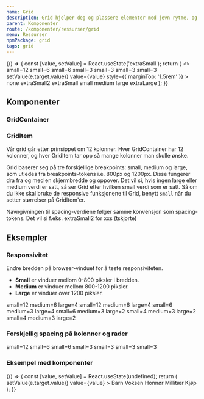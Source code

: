 ```yaml
---
name: Grid
description: Grid hjelper deg og plassere elementer med jevn rytme, og forenkler responsivitet på forskjellige flater.
parent: Komponenter
route: /komponenter/ressurser/grid
menu: Ressurser
npmPackage: grid
tags: grid
---
```



<PageHeader />

<Playground>
  {() => {
    const [value, setValue] = React.useState('extraSmall');
    return (
      <>
        <GridContainer spacing={value}>
          <GridItem small={12} className="grid-demo-item">
            small=12
          </GridItem>
          <GridItem small={6} className="grid-demo-item">
            small=6
          </GridItem>
          <GridItem small={6} className="grid-demo-item">
            small=6
          </GridItem>
          <GridItem small={3} className="grid-demo-item">
            small=3
          </GridItem>
          <GridItem small={3} className="grid-demo-item">
            small=3
          </GridItem>
          <GridItem small={3} className="grid-demo-item">
            small=3
          </GridItem>
          <GridItem small={3} className="grid-demo-item">
            small=3
          </GridItem>
        </GridContainer>
        <ChoiceChipGroup
          name="spacing"
          label="Spacing"
          onChange={e => setValue(e.target.value)}
          value={value}
          style={{ marginTop: '1.5rem' }}
        >
          <ChoiceChip value="none">none</ChoiceChip>
          <ChoiceChip value="extraSmall2">extraSmall2</ChoiceChip>
          <ChoiceChip value="extraSmall">extraSmall</ChoiceChip>
          <ChoiceChip value="small">small</ChoiceChip>
          <ChoiceChip value="medium">medium</ChoiceChip>
          <ChoiceChip value="large">large</ChoiceChip>
          <ChoiceChip value="extraLarge">extraLarge</ChoiceChip>
        </ChoiceChipGroup>
      </>
    );
  }}
</Playground>

## Komponenter

### GridContainer

<ImportStatement imports="GridContainer" />
<Props of={GridContainer} />

### GridItem

<ImportStatement imports="GridItem" />
<Props of={GridItem} />

Vår grid går etter prinsippet om 12 kolonner. Hver GridContainer har 12 kolonner, og hver GridItem tar opp så mange kolonner man skulle ønske.

Grid baserer seg på tre forskjellige breakpoints: small, medium og large, som utledes fra breakpoints-tokens i.e. 800px og 1200px. Disse fungerer dra fra og med en skjermbredde og oppover. Det vil si, hvis ingen large eller medium verdi er satt, så ser Grid etter hvilken small verdi som er satt.
Så om du ikke skal bruke de responsive funksjonene til Grid, benytt `small` når du setter størrelser på GridItem'er.

Navngivningen til spacing-verdiene følger samme konvensjon som spacing-tokens.
Det vil si f.eks. extraSmall2 for xxs (tskjorte)

## Eksempler

### Responsivitet

Endre bredden på browser-vinduet for å teste responsiviteten.

- **Small** er vinduer mellom 0-800 piksler i bredden.
- **Medium** er vinduer mellom 800-1200 piksler.
- **Large** er vinduer over 1200 piksler.

<Playground>
  <GridContainer spacing="medium">
    <GridItem small={12} medium={6} large={4} className="grid-demo-item">
      small=12 medium=6 large=4
    </GridItem>
    <GridItem small={12} medium={6} large={4} className="grid-demo-item">
      small=12 medium=6 large=4
    </GridItem>
    <GridItem small={6} medium={3} large={4} className="grid-demo-item">
      small=6 medium=3 large=4
    </GridItem>
    <GridItem small={6} medium={3} large={2} className="grid-demo-item">
      small=6 medium=3 large=2
    </GridItem>
    <GridItem small={4} medium={3} large={2} className="grid-demo-item">
      small=4 medium=3 large=2
    </GridItem>
    <GridItem small={4} medium={3} large={2} className="grid-demo-item">
      small=4 medium=3 large=2
    </GridItem>
  </GridContainer>
</Playground>

### Forskjellig spacing på kolonner og rader

<Playground>
  <GridContainer spacing="extraSmall" rowSpacing="large">
    <GridItem small={12} className="grid-demo-item">
      small=12
    </GridItem>
    <GridItem small={6} className="grid-demo-item">
      small=6
    </GridItem>
    <GridItem small={6} className="grid-demo-item">
      small=6
    </GridItem>
    <GridItem small={3} className="grid-demo-item">
      small=3
    </GridItem>
    <GridItem small={3} className="grid-demo-item">
      small=3
    </GridItem>
    <GridItem small={3} className="grid-demo-item">
      small=3
    </GridItem>
    <GridItem small={3} className="grid-demo-item">
      small=3
    </GridItem>
  </GridContainer>
</Playground>

### Eksempel med komponenter

<Playground>
  {() => {
    const [value, setValue] = React.useState(undefined);
    return (
      <GridContainer spacing="medium" rowSpacing="large">
        <GridItem small={6}>
          <InputGroup label="Fra">
            <TextField />
          </InputGroup>
        </GridItem>
        <GridItem small={6}>
          <InputGroup label="Til">
            <TextField />
          </InputGroup>
        </GridItem>
        <GridItem small={12}>
          <ChoiceChipGroup
            name="tickettype"
            label="Billettype"
            onChange={e => setValue(e.target.value)}
            value={value}
          >
            <ChoiceChip value="barn">Barn</ChoiceChip>
            <ChoiceChip value="voksen">Voksen</ChoiceChip>
            <ChoiceChip value="honnør">Honnør</ChoiceChip>
            <ChoiceChip value="millitær">Millitær</ChoiceChip>
          </ChoiceChipGroup>
        </GridItem>
        <GridItem small={3}>
          <PrimaryButton width="fluid">Kjøp</PrimaryButton>
        </GridItem>
      </GridContainer>
    );
  }}
</Playground>
